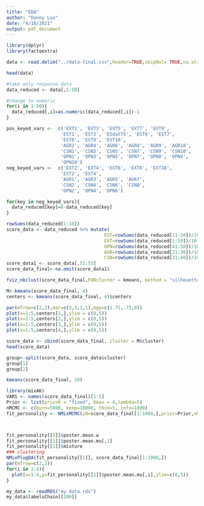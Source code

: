 ```yaml
---
title: "EDA"
author: "Danny Luo"
date: "4/18/2021"
output: pdf_document
---
```

```r
library(dplyr)
library(factoextra)
```

```r
data <- read.delim("../data-final.csv",header=TRUE,skipNul= TRUE,na.strings = "NULL")

```

```r
head(data)
```

```r
#take only response data
data_reduced <- data[,1:50]

#change to numeric
for(i in 1:50){
  data_reduced[,i]=as.numeric(data_reduced[,i])-1
}

pos_keyed_vars <-  c('EXT1', 'EXT3', 'EXT5', 'EXT7', 'EXT9',
                    'EST1', 'EST3', 'ESdatT5', 'EST6', 'EST7', 
                    'EST8', 'EST9', 'EST10',
                    'AGR2', 'AGR4', 'AGR6', 'AGR8', 'AGR9', 'AGR10',
                    'CSN1', 'CSN3', 'CSN5', 'CSN7', 'CSN9', 'CSN10', 
                    'OPN1', 'OPN3', 'OPN5', 'OPN7', 'OPN8', 'OPN9', 
                    'OPN10')
neg_keyed_vars <-  c('EXT2', 'EXT4', 'EXT6', 'EXT8', 'EXT10',
                    'EST2', 'EST4',
                    'AGR1', 'AGR3', 'AGR5', 'AGR7', 
                    'CSN2', 'CSN4', 'CSN6', 'CSN8', 
                    'OPN2', 'OPN4', 'OPN6')

for(key in neg_keyed_vars){
  data_reduced[key]=6-data_reduced[key]
}

rowSums(data_reduced[1:10])
score_data <- data_reduced %>% mutate(
                                    EST=rowSums(data_reduced[11:20])/10,
                                    EXT=rowSums(data_reduced[1:10])/10,
                                    OPN=rowSums(data_reduced[41:50])/10,
                                    AGR=rowSums(data_reduced[21:30])/10,
                                    CSN=rowSums(data_reduced[31:40])/10)
score_data1 <- score_data[,51:55]
score_data_final<-na.omit(score_data1)
```
```r
fviz_nbclust(score_data_final,FUNcluster = kmeans, method = "silhouette")
```


```r
M<-kmeans(score_data_final, 4)
centers <- kmeans(score_data_final, 4)$centers

par(mfrow=c(2,2),mar=c(3,3,1,1),mgp=c(1.75,.75,0))
plot(x=1:5,centers[1,],ylim = c(0,5))
plot(x=1:5,centers[2,],ylim = c(0,5))
plot(x=1:5,centers[3,],ylim = c(0,5))
plot(x=1:5,centers[4,],ylim = c(0,5))


```

```r
score_data <- cbind(score_data_final, cluster = M$cluster)
head(score_data)
```

```r
group<-split(score_data, score_data$cluster)
group[1]
group[2]
```




```r
kmeans(score_data_final, 10)

```


```r
library(mixAK)
VARS <- names(score_data_final)[1:5]
Prior <- list(priorK = "fixed", Kmax = 4,lambda=5)
nMCMC <- c(burn=5000, keep=10000, thin=5, info=1000)
fit_personality <- NMixMCMC(y0=score_data_final[1:1000,],prior=Prior,nMCMC=nMCMC,scale=list(shift=0, scale=1))



fit_personality[[1]]$poster.mean.w
fit_personality[[1]]$poster.mean.mu[,1]
fit_personality[[1]]$mixture
### clustering
NMixPlugDA(fit_personality[[1]], score_data_final[1:1000,])
par(mfrow=c(2,2))
for(i in 1:4){
  plot(x=1:4,y=fit_personality[[1]]$poster.mean.mu[,i],ylim=c(0,5))
}
```



```r
my_data <- readRDS("my_data.rds")
my_data$labelsChain[[100]]
```

